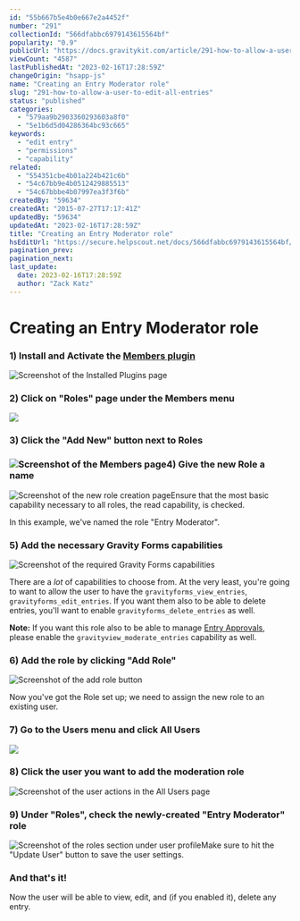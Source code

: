 ```yaml
---
id: "55b667b5e4b0e667e2a4452f"
number: "291"
collectionId: "566dfabbc6979143615564bf"
popularity: "0.9"
publicUrl: "https://docs.gravitykit.com/article/291-how-to-allow-a-user-to-edit-all-entries"
viewCount: "4587"
lastPublishedAt: "2023-02-16T17:28:59Z"
changeOrigin: "hsapp-js"
name: "Creating an Entry Moderator role"
slug: "291-how-to-allow-a-user-to-edit-all-entries"
status: "published"
categories: 
  - "579aa9b2903360293603a8f0"
  - "5e1b6d5d04286364bc93c665"
keywords: 
  - "edit entry"
  - "permissions"
  - "capability"
related: 
  - "554351cbe4b01a224b421c6b"
  - "54c67bb9e4b0512429885513"
  - "54c67bbbe4b07997ea3f3f6b"
createdBy: "59634"
createdAt: "2015-07-27T17:17:41Z"
updatedBy: "59634"
updatedAt: "2023-02-16T17:28:59Z"
title: "Creating an Entry Moderator role"
hsEditUrl: "https://secure.helpscout.net/docs/566dfabbc6979143615564bf/article/55b667b5e4b0e667e2a4452f"
pagination_prev: 
pagination_next: 
last_update:
  date: 2023-02-16T17:28:59Z
  author: "Zack Katz"
---
```


# Creating an Entry Moderator role



### 1) Install and Activate the [Members plugin](https://wordpress.org/plugins/members/)

![Screenshot of the Installed Plugins page](https://s3.amazonaws.com/helpscout.net/docs/assets/54c58489e4b051242988532c/images/637fbece23a10d7e43619e87/file-iSSqUOJxGz.png)

### 2) Click on "Roles" page under the Members menu

![](https://s3.amazonaws.com/helpscout.net/docs/assets/54c58489e4b051242988532c/images/637fbf278ae44905ae2cc901/file-9keuiSjZUR.png)

### 3) Click the "Add New" button next to Roles

###  ![Screenshot of the Members page](https://s3.amazonaws.com/helpscout.net/docs/assets/54c58489e4b051242988532c/images/637fbfa65af7a97b505052ca/file-BaznY8cnut.png)4) Give the new Role a name

![Screenshot of the new role creation page](https://s3.amazonaws.com/helpscout.net/docs/assets/54c58489e4b051242988532c/images/637fc0838ae44905ae2cc902/file-oNtXbwbuQG.png)Ensure that the most basic capability necessary to all roles, the read capability, is checked. 

In this example, we've named the role "Entry Moderator".

### 5) Add the necessary Gravity Forms capabilities

![Screenshot of the required Gravity Forms capabilities](https://s3.amazonaws.com/helpscout.net/docs/assets/54c58489e4b051242988532c/images/637fc0dd23a10d7e43619e8a/file-lARbP69BSe.png)

There are a *lot* of capabilities to choose from. At the very least, you're going to want to allow the user to have the `gravityforms_view_entries`, `gravityforms_edit_entries`. If you want them also to be able to delete entries, you'll want to enable `gravityforms_delete_entries` as well.  
  
**Note:** If you want this role also to be able to manage [Entry Approvals](https://docs.gravitykit.com/article/88-approving-or-rejecting-entries-in-gravityview), please enable the `gravityview_moderate_entries` capability as well.

### 6) Add the role by clicking "Add Role"

![Screenshot of the add role button](https://s3.amazonaws.com/helpscout.net/docs/assets/54c58489e4b051242988532c/images/637fc13223a10d7e43619e8b/file-iaPpfFZ90d.png)

Now you've got the Role set up; we need to assign the new role to an existing user.

### 7) Go to the Users menu and click All Users

![](https://s3.amazonaws.com/helpscout.net/docs/assets/54c58489e4b051242988532c/images/637fc183eb3e4a7280a2bb1b/file-6mxSGJBAcM.png)

### 8) Click the user you want to add the moderation role

![Screenshot of the user actions in the All Users page](https://s3.amazonaws.com/helpscout.net/docs/assets/54c58489e4b051242988532c/images/637fc27c8ae44905ae2cc903/file-8BPI0jZIrL.png)

### 9) Under "Roles", check the newly-created "Entry Moderator" role

![Screenshot of the roles section under user profile](https://s3.amazonaws.com/helpscout.net/docs/assets/54c58489e4b051242988532c/images/637fc1f85af7a97b505052cb/file-lobCiZoKl6.png)Make sure to hit the "Update User" button to save the user settings.

### And that's it!

Now the user will be able to view, edit, and (if you enabled it), delete any entry.

